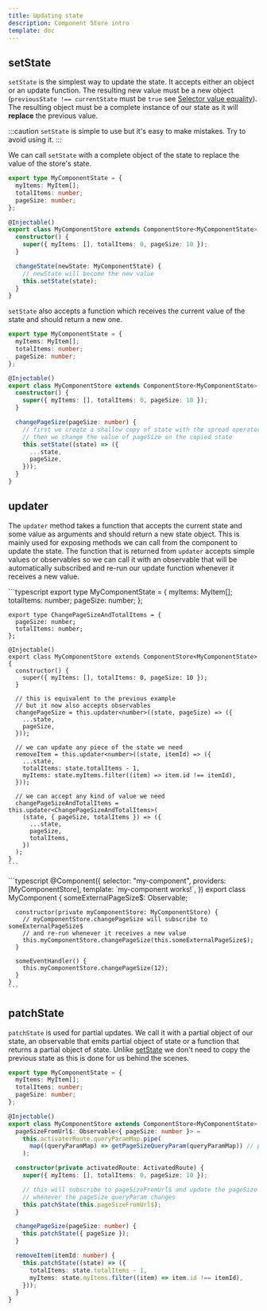 ```yaml
---
title: Updating state
description: Component Store intro
template: doc
---
```



## setState

`setState` is the simplest way to update the state. It accepts either an object or an update function. The resulting new value must be a new object (`previousState !== currentState` must be `true` see [Selector value equality](component-store/reading-state/#selector-value-equality)). The resulting object must be a complete instance of our state as it will **replace** the previous value.

:::caution
`setState` is simple to use but it's easy to make mistakes. Try to avoid using it.
:::

We can call `setState` with a complete object of the state to replace the value of the store's state.

```typescript
export type MyComponentState = {
  myItems: MyItem[];
  totalItems: number;
  pageSize: number;
};

@Injectable()
export class MyComponentStore extends ComponentStore<MyComponentState> {
  constructor() {
    super({ myItems: [], totalItems: 0, pageSize: 10 });
  }

  changeState(newState: MyComponentState) {
    // newState will become the new value
    this.setState(state);
  }
}
```

`setState` also accepts a function which receives the current value of the state and should return a new one.

```typescript
export type MyComponentState = {
  myItems: MyItem[];
  totalItems: number;
  pageSize: number;
};

@Injectable()
export class MyComponentStore extends ComponentStore<MyComponentState> {
  constructor() {
    super({ myItems: [], totalItems: 0, pageSize: 10 });
  }

  changePageSize(pageSize: number) {
    // first we create a shallow copy of state with the spread operator
    // then we change the value of pageSize on the copied state
    this.setState((state) => ({
      ...state,
      pageSize,
    }));
  }
}
```

## updater

The `updater` method takes a function that accepts the current state and some value as arguments and should return a new state object. This is mainly used for exposing methods we can call from the component to update the state. The function that is returned from `updater` accepts simple values or observables so we can call it with an observable that will be automatically subscribed and re-run our update function whenever it receives a new value.

<Tabs>
  <TabItem label="my-component.store.ts">
    ```typescript
    export type MyComponentState = {
      myItems: MyItem[];
      totalItems: number;
      pageSize: number;
    };
    
    export type ChangePageSizeAndTotalItems = {
      pageSize: number;
      totalItems: number;
    };
    
    @Injectable()
    export class MyComponentStore extends ComponentStore<MyComponentState> {
      constructor() {
        super({ myItems: [], totalItems: 0, pageSize: 10 });
      }
    
      // this is equivalent to the previous example
      // but it now also accepts observables
      changePageSize = this.updater<number>((state, pageSize) => ({
        ...state,
        pageSize,
      }));
    
      // we can update any piece of the state we need
      removeItem = this.updater<number>((state, itemId) => ({
        ...state,
        totalItems: state.totalItems - 1,
        myItems: state.myItems.filter((item) => item.id !== itemId),
      }));
    
      // we can accept any kind of value we need
      changePageSizeAndTotalItems = this.updater<ChangePageSizeAndTotalItems>(
        (state, { pageSize, totalItems }) => ({
          ...state,
          pageSize,
          totalItems,
        })
      );
    }
    ```
  </TabItem>
  <TabItem label="my-component.component.ts">
    ```typescript
    @Component({
      selector: "my-component",
      providers: [MyComponentStore],
      template: `my-component works!`,
    })
    export class MyComponent {
      someExternalPageSize$: Observable<number>;
    
      constructor(private myComponentStore: MyComponentStore) {
        // myComponentStore.changePageSize will subscribe to someExternalPageSize$
        // and re-run whenever it receives a new value
        this.myComponentStore.changePageSize(this.someExternalPageSize$);
      }
    
      someEventHandler() {
        this.myComponentStore.changePageSize(12);
      }
    }
    ```
  </TabItem>
</Tabs>

## patchState

`patchState` is used for partial updates. We call it with a partial object of our state, an observable that emits partial object of state or a function that returns a partial object of state. Unlike [setState](#setstate) we don't need to copy the previous state as this is done for us behind the scenes.

```typescript
export type MyComponentState = {
  myItems: MyItem[];
  totalItems: number;
  pageSize: number;
};

@Injectable()
export class MyComponentStore extends ComponentStore<MyComponentState> {
  pageSizeFromUrl$: Observable<{ pageSize: number }> =
    this.activaterRoute.queryParamMap.pipe(
      map((queryParamMap) => getPageSizeQueryParam(queryParamMap)) // pseudocode
    );

  constructor(private activatedRoute: ActivatedRoute) {
    super({ myItems: [], totalItems: 0, pageSize: 10 });

    // this will subscribe to pageSizeFromUrl$ and update the pageSize
    // whenever the pageSize queryParam changes
    this.patchState(this.pageSizeFromUrl$);
  }

  changePageSize(pageSize: number) {
    this.patchState({ pageSize });
  }

  removeItem(itemId: number) {
    this.patchState((state) => ({
      totalItems: state.totalItems - 1,
      myItems: state.myItems.filter((item) => item.id !== itemId),
    }));
  }
}
```

